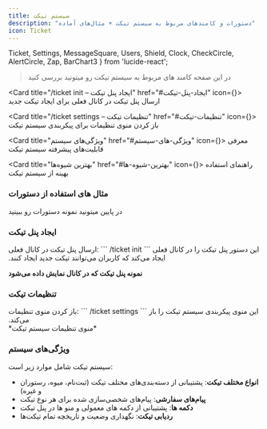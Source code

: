 ```yaml
---
title: سیستم تیکت
description: "دستورات و کامندهای مربوط به سیستم تیکت + مثال‌های آماده"
icon: Ticket
---
```


  Ticket, 
  Settings, 
  MessageSquare, 
  Users, 
  Shield, 
  Clock,
  CheckCircle,
  AlertCircle,
  Zap,
  BarChart3
} from 'lucide-react';

> در این صفحه کامند های مربوط به سیستم تیکت رو میتونید بررسی کنید

<Cards>

  <Card title="/ticket init – ایجاد پنل تیکت" href="#ایجاد-پنل-تیکت" icon={<Ticket className="w-5 h-5 text-blue-500" />}>
    ارسال پنل تیکت در کانال فعلی برای ایجاد تیکت جدید
    
  </Card>

  <Card title="/ticket settings – تنظیمات تیکت" href="#تنظیمات-تیکت" icon={<Settings className="w-5 h-5 text-green-500" />}>
    باز کردن منوی تنظیمات برای پیکربندی سیستم تیکت
    
  </Card>

  <Card title="ویژگی‌های سیستم" href="#ویژگی-های-سیستم" icon={<Zap className="w-5 h-5 text-purple-500" />}>
    معرفی قابلیت‌های پیشرفته سیستم تیکت
    
  </Card>

  <Card title="بهترین شیوه‌ها" href="#بهترین-شیوه-ها" icon={<CheckCircle className="w-5 h-5 text-teal-500" />}>
    راهنمای استفاده بهینه از سیستم تیکت
    
  </Card>

</Cards>

### مثال های استفاده از دستورات
در پایین میتونید نمونه دستورات رو ببینید

### ایجاد پنل تیکت

<Callout type="info" title="ایجاد پنل تیکت">
ارسال پنل تیکت در کانال فعلی:
```
/ticket init
```
این دستور پنل تیکت را در کانال فعلی ایجاد می‌کند که کاربران می‌توانند تیکت جدید ایجاد کنند.
<div style={{display: 'flex', gap: '10px', flexWrap: 'wrap', justifyContent: 'center'}}>
<ImageZoom
  src="/images/commands/ticket-panel.png"
  alt="پنل تیکت"
  width={300}
  height={200}
/>
</div>

**نمونه پنل تیکت که در کانال نمایش داده می‌شود**
</Callout>




### تنظیمات تیکت

<Callout type="info" title="تنظیمات تیکت">
باز کردن منوی تنظیمات:
```
/ticket settings
```
این منوی پیکربندی سیستم تیکت را باز می‌کند.
<div style={{display: 'flex', gap: '10px', flexWrap: 'wrap', justifyContent: 'center'}}>
<ImageZoom
  src="/images/commands/ticket-management.png"
  alt="منوی تنظیمات"
  width={300}
  height={200}
/>
</div>
*منوی تنظیمات سیستم تیکت*
</Callout>



### ویژگی‌های سیستم

<Callout type="info" title="ویژگی‌های سیستم تیکت">
سیستم تیکت شامل موارد زیر است:

- **انواع مختلف تیکت**: پشتیبانی از دسته‌بندی‌های مختلف تیکت (ثبت‌نام، میوه، رستوران و غیره)
- **پیام‌های سفارشی**: پیام‌های شخصی‌سازی شده برای هر نوع تیکت
- **دکمه ها**: پشتیبانی از دکمه های معمولی و منو ها در پنل تیکت
- **ردیابی تیکت**: نگهداری وضعیت و تاریخچه تمام تیکت‌ها
</Callout>
